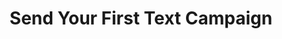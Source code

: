 ---
title: 'Send Your First Text Campaign'
sidebarTitle: "Send your first text message"
description: 'Description of your new file.'
icon: "mobile-notch"
---